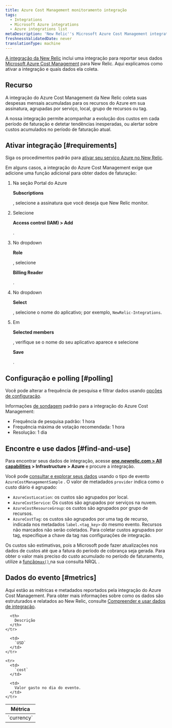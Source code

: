 ```yaml
---
title: Azure Cost Management monitoramento integração
tags:
  - Integrations
  - Microsoft Azure integrations
  - Azure integrations list
metaDescription: 'New Relic''s Microsoft Azure Cost Management integration: what data it reports and how to enable it.'
freshnessValidatedDate: never
translationType: machine
---
```


[A integração da New Relic](/docs/infrastructure/integrations-getting-started/getting-started/introduction-infrastructure-integrations) inclui uma integração para reportar seus dados [Microsoft Azure Cost Management](https://docs.microsoft.com/en-us/azure/cost-management/) para New Relic. Aqui explicamos como ativar a integração e quais dados ela coleta.

## Recurso

A integração do Azure Cost Management da New Relic coleta suas despesas mensais acumuladas para os recursos do Azure em sua assinatura, agrupadas por serviço, local, grupo de recursos ou tag.

A nossa integração permite acompanhar a evolução dos custos em cada período de faturação e detetar tendências inesperadas, ou alertar sobre custos acumulados no período de faturação atual.

## Ativar integração [#requirements]

Siga os procedimentos padrão para [ativar seu serviço Azure no New Relic](/docs/infrastructure/microsoft-azure-integrations/getting-started/activate-azure-integrations).

Em alguns casos, a integração do Azure Cost Management exige que adicione uma função adicional para obter dados de faturação:

1. Na seção Portal do Azure

   <DoNotTranslate>**Subscriptions**</DoNotTranslate>

   , selecione a assinatura que você deseja que New Relic monitor.

2. Selecione

   <DoNotTranslate>**Access control (IAM) > Add**</DoNotTranslate>

   .

3. No dropdown

   <DoNotTranslate>**Role**</DoNotTranslate>

   , selecione

   <DoNotTranslate>**Billing Reader**</DoNotTranslate>

   .

4. No dropdown

   <DoNotTranslate>**Select**</DoNotTranslate>

   , selecione o nome do aplicativo; por exemplo, `NewRelic-Integrations`.

5. Em

   <DoNotTranslate>**Selected members**</DoNotTranslate>

   , verifique se o nome do seu aplicativo aparece e selecione

   <DoNotTranslate>**Save**</DoNotTranslate>

   .

## Configuração e polling [#polling]

Você pode alterar a frequência de pesquisa e filtrar dados usando [opções de configuração](/docs/integrations/new-relic-integrations/getting-started/configure-polling-frequency-data-collection-cloud-integrations).

Informações [de sondagem](/docs/infrastructure/microsoft-azure-integrations/azure-integrations-list/azure-polling-intervals-infrastructure-integrations) padrão para a integração do Azure Cost Management:

* Frequência de pesquisa padrão: 1 hora
* Frequência máxima de votação recomendada: 1 hora
* Resolução: 1 dia

## Encontre e use dados [#find-and-use]

Para encontrar seus dados de integração, acesse <DoNotTranslate>**[one.newrelic.com > All capabilities](https://one.newrelic.com/all-capabilities) > Infrastructure > Azure**</DoNotTranslate> e procure a integração.

Você pode [consultar e explorar seus dados](/docs/using-new-relic/data/understand-data/query-new-relic-data) usando o tipo de evento `AzureCostManagementSample` . O valor de metadados `provider` indica como o custo diário é agrupado:

* `AzureCostLocation`: os custos são agrupados por local.
* `AzureCostService`: Os custos são agrupados por serviços na nuvem.
* `AzureCostResourceGroup`: os custos são agrupados por grupo de recursos.
* `AzureCostTag`: os custos são agrupados por uma tag de recurso, indicada nos metadados `label.<tag_key>` do mesmo evento. Recursos não marcados não serão coletados. Para coletar custos agrupados por tag, especifique a chave da tag nas configurações de integração.

Os custos são estimativas, pois a Microsoft pode fazer atualizações nos dados de custos até que a fatura do período de cobrança seja gerada. Para obter o valor mais preciso do custo acumulado no período de faturamento, utilize a [função`max()` ](/docs/insights/nrql-new-relic-query-language/nrql-reference/nrql-syntax-components-functions#func-max)na sua consulta NRQL .

## Dados do evento [#metrics]

Aqui estão as métricas e metadados reportados pela integração do Azure Cost Management. Para obter mais informações sobre como os dados são estruturados e relatados ao New Relic, consulte [Compreender e usar dados de integração](/docs/infrastructure/integrations-getting-started/getting-started/understand-integration-data-data-types#metric).

<table>
  <thead>
    <tr>
      <th style={{ width: "290px" }}>
        Métrica
      </th>

      <th>
        Descrição
      </th>
    </tr>
  </thead>

  <tbody>
    <tr>
      <td>
        `currency`
      </td>

      <td>
        `USD`
      </td>
    </tr>

    <tr>
      <td>
        `cost`
      </td>

      <td>
        Valor gasto no dia do evento.
      </td>
    </tr>
  </tbody>
</table>